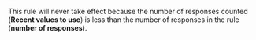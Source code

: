 <Image width="700px" withBackground imageId="77c8dd4fe4fbc6ba750a67e16dc241eb" alt="" />

This rule will never take effect because the number of responses counted (**Recent values to use**) is less than the number of responses in the rule (**number of responses**).